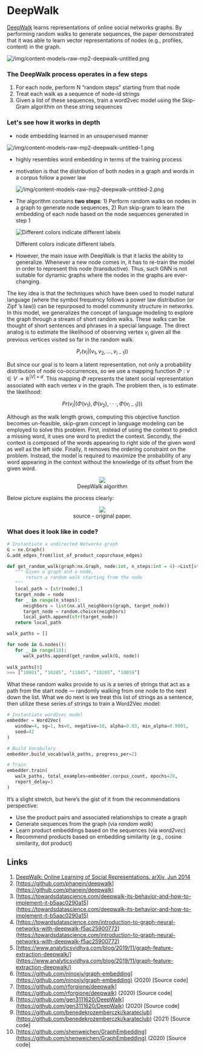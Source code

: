 # DeepWalk

[DeepWalk](https://arxiv.org/abs/1403.6652) learns representations of online social networks graphs. By performing random walks to generate sequences, the paper demonstrated that it was able to learn vector representations of nodes (e.g., profiles, content) in the graph.

![/img/content-models-raw-mp2-deepwalk-untitled.png](/img/content-models-raw-mp2-deepwalk-untitled.png)

### **The DeepWalk process operates in a few steps**

1. For each node, perform N “random steps” starting from that node
2. Treat each walk as a sequence of node-id strings
3. Given a list of these sequences, train a word2vec model using the Skip-Gram algorithm on these string sequences

### Let's see how it works in depth

- node embedding learned in an unsupervised manner

![/img/content-models-raw-mp2-deepwalk-untitled-1.png](/img/content-models-raw-mp2-deepwalk-untitled-1.png)

- highly resembles word embedding in terms of the training process
- motivation is that the distribution of both nodes in a graph and words in a corpus follow a power law
    
    ![/img/content-models-raw-mp2-deepwalk-untitled-2.png](/img/content-models-raw-mp2-deepwalk-untitled-2.png)
    
- The algorithm contains **two steps**: 1) Perform random walks on nodes in a graph to generate node sequences, 2) Run skip-gram to learn the embedding of each node based on the node sequences generated in step 1
    
    ![Different colors indicate different labels](/img/content-models-raw-mp2-deepwalk-untitled-3.png)
    
    Different colors indicate different labels
    
- However, the main issue with DeepWalk is that it lacks the ability to generalize. Whenever a new node comes in, it has to re-train the model in order to represent this node (transductive). Thus, such GNN is not suitable for dynamic graphs where the nodes in the graphs are ever-changing.

The key idea is that the techniques which have been used to model natural language (where the symbol frequency follows a power law distribution (or Zipf ’s law)) can be repurposed to model community structure in networks. In this model, we generalizes the concept of language modeling to explore the graph through a stream of short random walks. These walks can be thought of short sentences and phrases in a special language. The direct analog is to estimate the likelihood of observing vertex $v_i$ given all the previous vertices visited so far in the random walk.

$$P_r(v_i \vert (v_1,v_2,...,v_{i-1}))$$

But since our goal is to learn a latent representation, not only a probability distribution of node co-occurrences, so we use a mapping function $Φ: v ∈ V \rightarrow \mathbb{R}^{|V|×d}$. This mapping $Φ$ represents the latent social representation associated with each vertex v in the graph. The problem then, is to estimate the likelihood:

$$Pr(v_i | (Φ(v_1), Φ(v_2), · · · , Φ(v_{i−1}))) $$

Although as the walk length grows, computing this objective function becomes un-feasible, skip-gram concept in language modeling can be employed to solve this problem. First, instead of using the context to predict a missing word, it uses one word to predict the context. Secondly, the context is composed of the words appearing to right side of the given word as well as the left side. Finally, it removes the ordering constraint on the problem. Instead, the model is required to maximize the probability of any word appearing in the context without the knowledge of its offset from the given word.

<figure><p><center><img src='https://github.com/recohut/graph-embeddings/raw/3ae14e9b7e26389dede9d33d96465a674b8acd21/docs/_images/C870584_1.png'/><figcaption>DeepWalk algorithm</figcaption></figure></center></p>

Below picture explains the process clearly:

<figure><p><center><img src='https://github.com/recohut/graph-embeddings/raw/3ae14e9b7e26389dede9d33d96465a674b8acd21/docs/_images/C870584_2.png'/><figcaption>source - original paper.</figcaption></figure></center></p>

### What does it look like in code?

```python
# Instantiate a undirected Networkx graph
G = nx.Graph()
G.add_edges_from(list_of_product_copurchase_edges)

def get_random_walk(graph:nx.Graph, node:int, n_steps:int = 4)->List[str]:
   """ Given a graph and a node, 
       return a random walk starting from the node 
   """
   local_path = [str(node),]
   target_node = node
   for _ in range(n_steps):
      neighbors = list(nx.all_neighbors(graph, target_node))
      target_node = random.choice(neighbors)
      local_path.append(str(target_node))
   return local_path

walk_paths = []

for node in G.nodes():
   for _ in range(10):
      walk_paths.append(get_random_walk(G, node))
 
walk_paths[0]
>>> [‘10001’, ‘10205’, ‘11845’, ‘10205’, ‘10059’]
```

What these random walks provide to us is a series of strings that act as a path from the start node — randomly walking from one node to the next down the list. What we do next is we treat this list of strings as a sentence, then utilize these series of strings to train a Word2Vec model:

```python
# Instantiate word2vec model
embedder = Word2Vec(
   window=4, sg=1, hs=0, negative=10, alpha=0.03, min_alpha=0.0001,    
   seed=42
)

# Build Vocabulary
embedder.build_vocab(walk_paths, progress_per=2)

# Train
embedder.train(
   walk_paths, total_examples=embedder.corpus_count, epochs=20, 
   report_delay=1
)
```

It’s a slight stretch, but here’s the gist of it from the recommendations perspective:

- Use the product pairs and associated relationships to create a graph
- Generate sequences from the graph (via *random walk*)
- Learn product embeddings based on the sequences (via *word2vec*)
- Recommend products based on embedding similarity (e.g., cosine similarity, dot product)

## Links

1. [DeepWalk: Online Learning of Social Representations. arXiv, Jun 2014](https://arxiv.org/abs/1403.6652)
2. [https://github.com/phanein/deepwalk](https://github.com/phanein/deepwalk)
3. [https://towardsdatascience.com/deepwalk-its-behavior-and-how-to-implement-it-b5aac0290a15](https://towardsdatascience.com/deepwalk-its-behavior-and-how-to-implement-it-b5aac0290a15)
4. [https://towardsdatascience.com/introduction-to-graph-neural-networks-with-deepwalk-f5ac25900772](https://towardsdatascience.com/introduction-to-graph-neural-networks-with-deepwalk-f5ac25900772)
5. [https://www.analyticsvidhya.com/blog/2019/11/graph-feature-extraction-deepwalk/](https://www.analyticsvidhya.com/blog/2019/11/graph-feature-extraction-deepwalk/)
6. [https://github.com/ninoxjy/graph-embedding](https://github.com/ninoxjy/graph-embedding) (2020) [Source code]
7. [https://github.com/rforgione/deepwalk](https://github.com/rforgione/deepwalk) (2020) [Source code]
8. [https://github.com/gen3111620/DeepWalk](https://github.com/gen3111620/DeepWalk) (2020) [Source code]
9. [https://github.com/benedekrozemberczki/karateclub](https://github.com/benedekrozemberczki/karateclub) (2021) [Source code]
10. [https://github.com/shenweichen/GraphEmbedding](https://github.com/shenweichen/GraphEmbedding) (2020) [Source code]